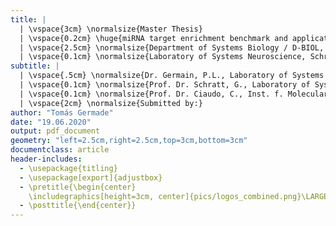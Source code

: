 ```yaml
---
title: |  
  | \vspace{3cm} \normalsize{Master Thesis}  
  | \vspace{0.2cm} \huge{miRNA target enrichment benchmark and application to neuronal differentiation identify miRNAs putatively involved in maturation}  
  | \vspace{2.5cm} \normalsize{Department of Systems Biology / D-BIOL, ETH Zürich}  
  | \vspace{0.1cm} \normalsize{Laboratory of Systems Neuroscience, Schratt group}  
subtitle: |  
  | \vspace{.5cm} \normalsize{Dr. Germain, P.L., Laboratory of Systems Neuroscience, ETH Zürich, Main Supervisor}  
  | \vspace{0.1cm} \normalsize{Prof. Dr. Schratt, G., Laboratory of Systems Neuroscience, ETH Zürich, Supervisor and Referee}  
  | \vspace{0.1cm} \normalsize{Prof. Dr. Ciaudo, C., Inst. f. Molecular Health Sciences, ETH Zürich, Co-Referee}   
  | \vspace{2cm} \normalsize{Submitted by:}  
author: "Tomás Germade"
date: "19.06.2020"
output: pdf_document
geometry: "left=2.5cm,right=2.5cm,top=3cm,bottom=3cm"
documentclass: article
header-includes:
  - \usepackage{titling}
  - \usepackage[export]{adjustbox}
  - \pretitle{\begin{center}
    \includegraphics[height=3cm, center]{pics/logos_combined.png}\LARGE\\}
  - \posttitle{\end{center}}
---
```


\pagenumbering{gobble} 
